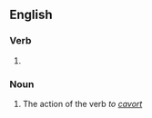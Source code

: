 ==English==

===Verb===
{{head|en|present participle}}

# {{present participle of|cavort|lang=en|nocat=1}}

===Noun===
{{en-noun}}

# The action of the verb ''to [[cavort]]''